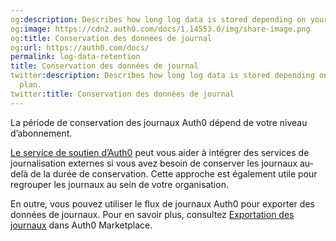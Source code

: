 ```yaml
---
og:description: Describes how long log data is stored depending on your Auth0 plan.
og:image: https://cdn2.auth0.com/docs/1.14553.0/img/share-image.png
og:title: Conservation des données de journal
og:url: https://auth0.com/docs/
permalink: log-data-retention
title: Conservation des données de journal
twitter:description: Describes how long log data is stored depending on your Auth0
  plan.
twitter:title: Conservation des données de journal
---
```


La période de conservation des journaux Auth0 dépend de votre niveau d’abonnement.



[Le service de soutien d’Auth0](https://support.auth0.com) peut vous aider à intégrer des services de journalisation externes si vous avez besoin de conserver les journaux au-delà de la durée de conservation. Cette approche est également utile pour regrouper les journaux au sein de votre organisation.



En outre, vous pouvez utiliser le flux de journaux Auth0 pour exporter des données de journaux. Pour en savoir plus, consultez [Exportation des journaux](https://marketplace.auth0.com/features/log-streaming) dans Auth0 Marketplace.
